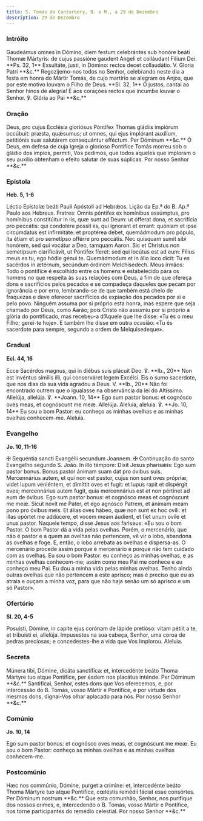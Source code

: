 ```yaml
---
title: S. Tomás de Cantorbéry, B. e M., a 29 de Dezembro
description: 29 de Dezembro
---
```


### Intróito

<div class="side-by-side not-content">
  <span>
    Gaudeámus omnes in Dómino, diem festum celebrántes sub honóre beáti Thomæ
    Mártyris: de cujus passióne gaudent Angeli et colláudant Fílium Dei. **Ps.
    32, 1** Exsultáte, justi, in Dómino: rectos decet collaudátio. V. Gloria
    Patri **&c.**
  </span>
  <span>
    Regozijemo-nos todos no Senhor, celebrando neste dia a festa em honra do
    Mártir Tomás, de cujo martírio se alegram os Anjos, que por este motivo
    louvam o Filho de Deus. **Sl. 32, 1** Ó justos, cantai ao Senhor hinos de
    alegria! É aos corações rectos que incumbe louvar o Senhor. ℣. Glória ao Pai
    **&c.**
  </span>
</div>

### Oração

<div class="side-by-side not-content">
  <span>
    Deus, pro cujus Ecclésia gloriósus Póntifex Thomas gládiis impiórum
    occúbuit: præsta, quǽsumus; ut omnes, qui ejus implórant auxílium,
    petitiónis suæ salutárem consequántur efféctum. Per Dóminum **&c.**
  </span>
  <span>
    Ó Deus, em defesa de cuja Igreja o glorioso Pontífice Tomás morreu sob o
    gládio dos ímpios, permiti, Vos pedimos, que todos aqueles que imploram o
    seu auxílio obtenham o efeito salutar de suas súplicas. Por nosso Senhor
    **&c.**
  </span>
</div>

### Epístola

**Heb. 5, 1-6**

<div class="side-by-side not-content">
  <span>
    Léctio Epístolæ beáti Pauli Apóstoli ad Hebrǽos.
  </span>
  <span>Lição da Ep.ª do B. Ap.º Paulo aos Hebreus.</span>
  <span>
    Fratres: Omnis póntifex ex homínibus assúmptus, pro homínibus constitúitur
    in iis, quæ sunt ad Deum: ut ófferat dona, et sacrifícia pro peccátis: qui
    condolére possit iis, qui ígnorant et errant: quóniam et ipse circúmdatus
    est infirmitáte: et proptérea debet, quemádmodum pro pópulo, ita étiam et
    pro semetípso offérre pro peccátis. Nec quisquam sumit sibi honórem, sed qui
    vocátur a Deo, tamquam Aaron. Sic et Christus non semetípsum clarificávit,
    ut Póntifex fíeret: sed qui locútus est ad eum: Fílius meus es tu, ego hódie
    génui te. Quemádmodum et in álio loco dicit: Tu es sacérdos in ætérnum,
    secúndum órdinem Melchísedech.
  </span>
  <span>
    Meus irmãos: Todo o pontífice é escolhido entre os homens e estabelecido
    para os homens no que respeita às suas relações com Deus, a fim de que
    ofereça dons e sacrifícios pelos pecados e se compadeça daqueles que pecam
    por ignorância e por erro, lembrando-se de que também está cheio de
    fraquezas e deve oferecer sacrifícios de expiação dos pecados por si e pelo
    povo. Ninguém assuma por si próprio esta honra, mas espere que seja chamado
    por Deus, como Aarão; pois Cristo não assumiu por si próprio a glória do
    pontificado, mas recebeu-a d’Aquele que lhe disse: «Tu és o meu Filho;
    gerei-te hoje». E também lhe disse em outra ocasião: «Tu és sacerdote para
    sempre, segundo a ordem de Melquisedeque».
  </span>
</div>

### Gradual

**Ecl. 44, 16**

<div class="side-by-side not-content">
  <span>
    Ecce Sacérdos magnus, qui in diébus suis plácuit Deo. ℣. **Ib., 20** Non est
    invéntus símilis illi, qui conserváret legem Excélsi.
  </span>
  <span>
    Eis o sumo sacerdote, que nos dias da sua vida agradou a Deus. V. **Ib.,
    20** Não foi encontrado outrem que o igualasse na observância da lei do
    Altíssimo.
  </span>
  <span>
    Allelúja, allelúja. ℣. **Joann. 10, 14** Ego sum pastor bonus: et cognósco
    oves meas, et cognóscunt me meæ. Allelúja.
  </span>
  <span>
    Aleluia, aleluia. ℣. **Jo. 10, 14** Eu sou o bom Pastor: eu conheço as
    minhas ovelhas e as minhas ovelhas conhecem-me. Aleluia.
  </span>
</div>

### Evangelho

**Jo. 10, 11-16**

<div class="side-by-side not-content">
  <span>
    <span class="text-red-500">✠</span> Sequéntia sancti Evangélii secundum
    Joannem.
  </span>
  <span>
    <span class="text-red-500">✠</span> Continuação do santo Evangelho segundo
    S. João.
  </span>
  <span>
    In illo témpore: Dixit Jesus pharisǽis: Ego sum pastor bonus. Bonus pastor
    ánimam suam dat pro óvibus suis. Mercennárius autem, et qui non est pastor,
    cujus non sunt oves própriæ, videt lupum veniéntem, et dimíttit oves et
    fugit: et lupus rapit et dispérgit oves; mercennárius autem fugit, quia
    mercennárius est et non pértinet ad eum de óvibus. Ego sum pastor bonus: et
    cognósco meas et cognóscunt me meæ. Sicut novit me Pater, et ego agnósco
    Patrem, et ánimam meam pono pro óvibus meis. Et álias oves hábeo, quæ non
    sunt ex hoc ovíli: et illas opórtet me addúcere, et vocem meam áudient, et
    fiet unum ovíle et unus pastor.
  </span>
  <span>
    Naquele tempo, disse Jesus aos fariseus: «Eu sou o bom Pastor. O bom Pastor
    dá a vida pelas ovelhas. Porém, o mercenário, que não é pastor e a quem as
    ovelhas não pertencem, vê vir o lobo, abandona as ovelhas e foge. E, então,
    o lobo arrebata as ovelhas e dispersa-as. O mercenário procede assim porque
    é mercenário e porque não tem cuidado com as ovelhas. Eu sou o bom Pastor:
    eu conheço as minhas ovelhas, e as minhas ovelhas conhecem-me; assim como
    meu Pai me conhece e eu conheço meu Pai. Eu dou a minha vida pelas minhas
    ovelhas. Tenho ainda outras ovelhas que não pertencem a este aprisco; mas é
    preciso que eu as atraia e ouçam a minha voz, para que não haja senão um só
    aprisco e um só Pastor».
  </span>
</div>

### Ofertório

**Sl. 20, 4-5**

<div class="side-by-side not-content">
  <span>
    Posuísti, Dómine, in capite ejus corónam de lápide pretióso: vitam pétiit a
    te, et tribuísti ei, allelúja.
  </span>
  <span>
    Impusestes na sua cabeça, Senhor, uma coroa de pedras preciosas; e
    concedestes-lhe a vida que Vos Implorou. Aleluia.
  </span>
</div>

### Secreta

<div class="side-by-side not-content">
  <span>
    Múnera tibi, Dómine, dicáta sanctífica: et, intercedénte beáto Thoma Mártyre
    tuo atque Pontífice, per éadem nos placátus inténde. Per Dóminum **&c.**
  </span>
  <span>
    Santificai, Senhor, estes dons que Vos oferecemos, e, por intercessão do B.
    Tomás, vosso Mártir e Pontífice, e por virtude dos mesmos dons, dignai-Vos
    olhar aplacado para nós. Por nosso Senhor **&c.**
  </span>
</div>

### Comúnio

**Jo. 10, 14**

<div class="side-by-side not-content">
  <span>
    Ego sum pastor bonus: et cognósco oves meas, et cognóscunt me meæ.
  </span>
  <span>
    Eu sou o bom Pastor: conheço as minhas ovelhas e as minhas ovelhas
    conhecem-me.
  </span>
</div>

### Postcomúnio

<div class="side-by-side not-content">
  <span>
    Hæc nos commúnio, Dómine, purget a crímine: et, intercedénte beáto Thoma
    Mártyre tuo atque Pontífice, cœléstis remédii fáciat esse consórtes. Per
    Dóminum nostrum **&c.**
  </span>
  <span>
    Que esta comunhão, Senhor, nos purifique dos nossos crimes, e, intercedendo
    o B. Tomás, vosso Mártir e Pontífice, nos torne participantes do remédio
    celestial. Por nosso Senhor **&c.**
  </span>
</div>
